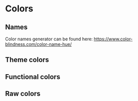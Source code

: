 
<Meta title='deprecated/Colors' />

# Colors
## Names
Color names generator can be found here: https://www.color-blindness.com/color-name-hue/


## Theme colors
<ColorPalette>
  <ColorItem title="Primary Supporting" colors={[THEME_COLORS.PRIMARY_SUPPORTING]} />
  <ColorItem title="Primary Background" colors={[THEME_COLORS.PRIMARY_BACKGROUND]} />
  <ColorItem title="Secondary" colors={[THEME_COLORS.SECONDARY]} />
  <ColorItem title="Secondary Supporting" colors={[THEME_COLORS.SECONDARY_SUPPORTING]} />
  <ColorItem title="Content" subtitle="Firefly Black" colors={[THEME_COLORS.CONTENT]} />
  <ColorItem title="Content Inverted" subtitle="Total White" colors={[THEME_COLORS.CONTENT_INVERTED]} />
  <ColorItem title="Background" subtitle="Total White" colors={[THEME_COLORS.BACKGROUND]} />
  <ColorItem title="Background Secondary" subtitle="Alabaster Gray" colors={[THEME_COLORS.BACKGROUND_SECONDARY]} />
</ColorPalette>

## Functional colors
<ColorPalette>
  <ColorItem title="Minor" subtitle="Storm Gray" colors={[FUNCTIONAL_COLORS.MINOR]} />
  <ColorItem title="Minor Supporting" subtitle="Cadet Gray" colors={[FUNCTIONAL_COLORS.MINOR_SUPPORTING]} />
  <ColorItem title="Minor Background" subtitle="Athens Gray" colors={[FUNCTIONAL_COLORS.MINOR_BACKGROUND]} />

  <ColorItem title="Success" subtitle="Salad Green" colors={[FUNCTIONAL_COLORS.SUCCESS]} />
  <ColorItem title="Success Supporting" subtitle="Garden Green" colors={[FUNCTIONAL_COLORS.SUCCESS_SUPPORTING]} />
  <ColorItem title="Success Background" subtitle="Ice Green" colors={[FUNCTIONAL_COLORS.SUCCESS_BACKGROUND]} />

  <ColorItem title="Warning" subtitle="Goldfish Yellow" colors={[FUNCTIONAL_COLORS.WARNING]} />
  <ColorItem title="Warning Supporting" subtitle="Mustard Yellow" colors={[FUNCTIONAL_COLORS.WARNING_SUPPORTING]} />
  <ColorItem title="Warning Background" subtitle="Ice Yellow" colors={[FUNCTIONAL_COLORS.WARNING_BACKGROUND]} />

  <ColorItem title="Danger" subtitle="Crimson Red" colors={[FUNCTIONAL_COLORS.DANGER]} />
  <ColorItem title="Danger Supporting" subtitle="Blush Red" colors={[FUNCTIONAL_COLORS.DANGER_SUPPORTING]} />
  <ColorItem title="Danger Background" subtitle="Powder Pink" colors={[FUNCTIONAL_COLORS.DANGER_BACKGROUND]} />

  <ColorItem title="Fail" subtitle="Outrageous Orange" colors={[FUNCTIONAL_COLORS.FAIL]} />
  <ColorItem title="Fail Supporting" subtitle="Melon Orange" colors={[FUNCTIONAL_COLORS.FAIL_SUPPORTING]} />
  <ColorItem title="Fail Background" subtitle="Ice Orange" colors={[FUNCTIONAL_COLORS.FAIL_BACKGROUND]} />
</ColorPalette>

## Raw colors
<ColorPalette>
  <ColorItem title="Elf Green" colors={[COLORS.ELF_GREEN]} />
  <ColorItem title="Garden Green" colors={[COLORS.GARDEN_GREEN]} />
  <ColorItem title="Ice Green" colors={[COLORS.ICE_GREEN]} />
  <ColorItem title="Jungle Green" colors={[COLORS.JUNGLE_GREEN]} />
  <ColorItem title="Mantis Green" colors={[COLORS.MANTIS_GREEN]} />
  <ColorItem title="Salad Green" colors={[COLORS.SALAD_GREEN]} />
  <ColorItem title="Wasabi Green" colors={[COLORS.WASABI_GREEN]} />

  <ColorItem title="Crimson Red" colors={[COLORS.CRIMSON_RED]} />
  <ColorItem title="French Red" colors={[COLORS.FRENCH_RED]} />
  <ColorItem title="Brush Red" colors={[COLORS.BRUSH_RED]} />

  <ColorItem title="Cobalt Blue" colors={[COLORS.COBALT_BLUE]} />
  <ColorItem title="Navy Blue" colors={[COLORS.NAVY_BLUE]} />
  <ColorItem title="Baby Blue" colors={[COLORS.BABY_BLUE]} />
  <ColorItem title="Catalina Blue" colors={[COLORS.CATALINA_BLUE]} />

  <ColorItem title="Ice Yellow" colors={[COLORS.ICE_YELLOW]} />
  <ColorItem title="Lemon Yellow" colors={[COLORS.LEMON_YELLOW]} />
  <ColorItem title="Gorse Yellow" colors={[COLORS.GORSE_YELLOW]} />
  <ColorItem title="Mustard Yellow" colors={[COLORS.MUSTARD_YELLOW]} />
  <ColorItem title="Amber Yellow" colors={[COLORS.AMBER_YELLOW]} />
  <ColorItem title="Goldfish Yellow" colors={[COLORS.GOLDFISH_YELLOW]} />
  <ColorItem title="California Yellow" colors={[COLORS.CALIFORNIA_YELLOW]} />
  <ColorItem title="Melon Orange" colors={[COLORS.MELON_ORANGE]} />
  <ColorItem title="Outrageous Orange" colors={[COLORS.OUTRAGEOUS_ORANGE]} />
  <ColorItem title="Satin Orange" colors={[COLORS.SATIN_ORANGE]} />

  <ColorItem title="Gigas Violet" colors={[COLORS.GIGAS_VIOLET]} />
  <ColorItem title="Deluge Violet" colors={[COLORS.DELUGE_VIOLET]} />

  <ColorItem title="Firefly Black" colors={[COLORS.FIREFLY_BLACK]} />

  <ColorItem title="Rhino Gray" colors={[COLORS.RHINO_GRAY]} />
  <ColorItem title="Storm Gray" colors={[COLORS.STORM_GRAY]} />
  <ColorItem title="Cadet Gray" colors={[COLORS.CADET_GRAY]} />
  <ColorItem title="Mischka Gray" colors={[COLORS.MISCHKA_GRAY]} />
  <ColorItem title="Athens Gray" colors={[COLORS.ATHENS_GRAY]} />
  <ColorItem title="Alabaster Gray" colors={[COLORS.ALABASTER_GRAY]} />

  <ColorItem title="Total White" colors={[COLORS.TOTAL_WHITE]} />
</ColorPalette>
